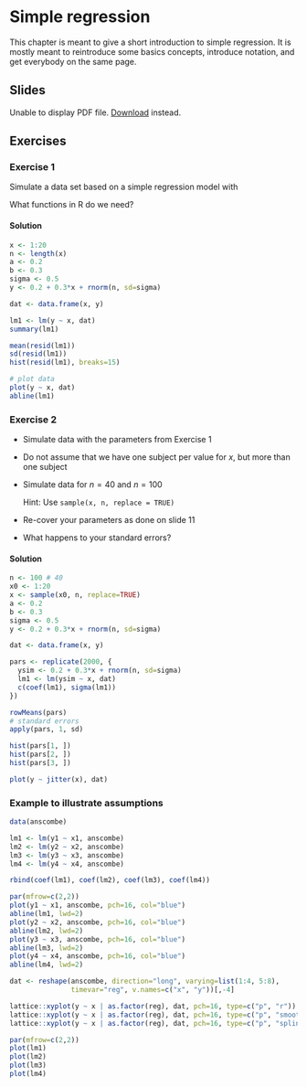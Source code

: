 # Simple regression

This chapter is meant to give a short introduction to simple regression. It is
mostly meant to reintroduce some basics concepts, introduce notation, and get
everybody on the same page.

## Slides

```{=html}
<object data="slides/01_regression/01_regression.pdf" type="application/pdf" width="100%" height="500px">
  <p>
    Unable to display PDF file. <a href="slides/01_regression/01_regression.pdf">Download</a> instead.
  </p>
</object>
```

## Exercises

### Exercise 1 {-}

Simulate a data set based on a simple regression model with

\begin{align*}
  \beta_0 & = 0.2\\
  \beta_1 & = 0.3\\
  \sigma & = 0.5\\
  x & \in [1, 20]~\text{in steps of 1}
\end{align*}

What functions in R do we need?

#### Solution {-}

```r
x <- 1:20
n <- length(x)
a <- 0.2
b <- 0.3
sigma <- 0.5
y <- 0.2 + 0.3*x + rnorm(n, sd=sigma)

dat <- data.frame(x, y)

lm1 <- lm(y ~ x, dat)
summary(lm1)

mean(resid(lm1))
sd(resid(lm1))
hist(resid(lm1), breaks=15)

# plot data
plot(y ~ x, dat)
abline(lm1)
```

### Exercise 2 {-}

* Simulate data with the parameters from Exercise 1

* Do not assume that we have one subject per value for $x$, but more than one subject

* Simulate data for $n=40$ and $n=100$

  Hint: Use `sample(x, n, replace = TRUE)`

* Re-cover your parameters as done on slide 11

* What happens to your standard errors?


#### Solution {-}

```r
n <- 100 # 40
x0 <- 1:20
x <- sample(x0, n, replace=TRUE)
a <- 0.2
b <- 0.3
sigma <- 0.5
y <- 0.2 + 0.3*x + rnorm(n, sd=sigma)

dat <- data.frame(x, y)

pars <- replicate(2000, {
  ysim <- 0.2 + 0.3*x + rnorm(n, sd=sigma)
  lm1 <- lm(ysim ~ x, dat)
  c(coef(lm1), sigma(lm1))
})

rowMeans(pars)
# standard errors
apply(pars, 1, sd)

hist(pars[1, ])
hist(pars[2, ])
hist(pars[3, ])

plot(y ~ jitter(x), dat)
```

### Example to illustrate assumptions {-}

```r

data(anscombe)

lm1 <- lm(y1 ~ x1, anscombe)
lm2 <- lm(y2 ~ x2, anscombe)
lm3 <- lm(y3 ~ x3, anscombe)
lm4 <- lm(y4 ~ x4, anscombe)

rbind(coef(lm1), coef(lm2), coef(lm3), coef(lm4))

par(mfrow=c(2,2))
plot(y1 ~ x1, anscombe, pch=16, col="blue")
abline(lm1, lwd=2)
plot(y2 ~ x2, anscombe, pch=16, col="blue")
abline(lm2, lwd=2)
plot(y3 ~ x3, anscombe, pch=16, col="blue")
abline(lm3, lwd=2)
plot(y4 ~ x4, anscombe, pch=16, col="blue")
abline(lm4, lwd=2)

dat <- reshape(anscombe, direction="long", varying=list(1:4, 5:8),
               timevar="reg", v.names=c("x", "y"))[,-4]

lattice::xyplot(y ~ x | as.factor(reg), dat, pch=16, type=c("p", "r"))
lattice::xyplot(y ~ x | as.factor(reg), dat, pch=16, type=c("p", "smooth"))
lattice::xyplot(y ~ x | as.factor(reg), dat, pch=16, type=c("p", "spline"))

par(mfrow=c(2,2))
plot(lm1)
plot(lm2)
plot(lm3)
plot(lm4)
```

